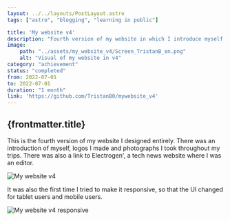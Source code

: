 ```yaml
---
layout: ../../layouts/PostLayout.astro
tags: ["astro", "blogging", "learning in public"]

title: 'My website v4'
description: "Fourth version of my website in which I introduce myself and some of my personal projects."
image:
    path: "../assets/my_website_v4/Screen_TristanB_en.png"
    alt: "Visual of my website in v4"
category: "achievement"
status: "completed"
from: 2022-07-01
to: 2022-07-01
duration: "1 month"
link: 'https://github.com/TristanB0/mywebsite_v4'
---
```


## {frontmatter.title}

This is the fourth version of my website I designed entirely. There was an introduction of myself, logos I made and photographs I took throughout my trips. There was also a link to Electrogen', a tech news website where I was an editor.


![My website v4](../../assets/my_website_v4/Screen_TristanB_en.png "Glimpse of what it looked like.")


It was also the first time I tried to make it responsive, so that the UI changed for tablet users and mobile users.


![My website v4 responsive](../../assets/my_website_v4/Screen_responsive.png "How it looked like for mobile users.")
